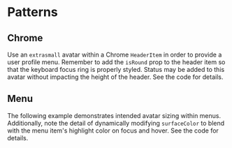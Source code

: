 
<Meta title="Packages/Avatars/Patterns" />

# Patterns

## Chrome

Use an `extrasmall` avatar within a Chrome `HeaderItem` in order to provide a
user profile menu. Remember to add the `isRound` prop to the header item so that
the keyboard focus ring is properly styled. Status may be added to this avatar
without impacting the height of the header. See the code for details.

<Canvas>
  <Story name="Chrome">
    <ChromeStory />
  </Story>
</Canvas>

## Menu

The following example demonstrates intended avatar sizing within menus.
Additionally, note the detail of dynamically modifying `surfaceColor` to blend
with the menu item's highlight color on focus and hover. See the code for
details.

<Canvas>
  <Story name="Menu">
    <MenuStory />
  </Story>
</Canvas>
